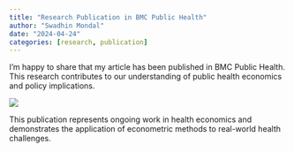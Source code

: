 ```yaml
---
title: "Research Publication in BMC Public Health"
author: "Swadhin Mondal"
date: "2024-04-24"
categories: [research, publication]
---
```


I'm happy to share that my article has been published in BMC Public Health. This research contributes to our understanding of public health economics and policy implications.

![](thumbnail.jpg)

This publication represents ongoing work in health economics and demonstrates the application of econometric methods to real-world health challenges.
